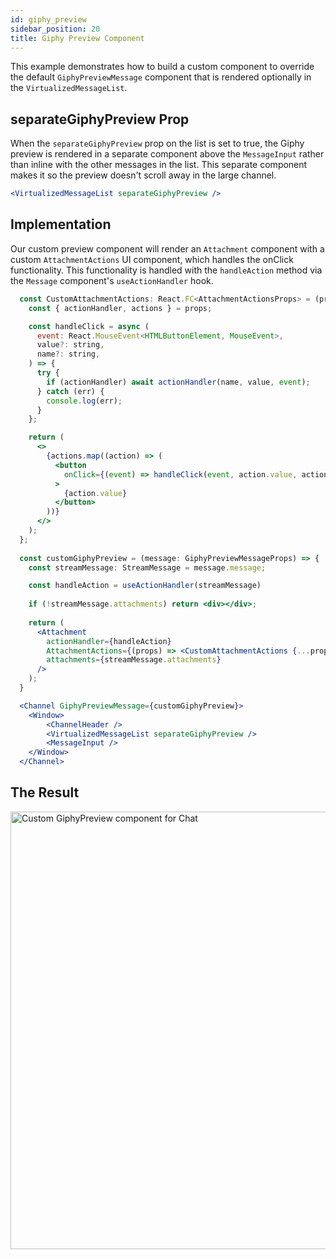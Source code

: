 ```yaml
---
id: giphy_preview
sidebar_position: 20
title: Giphy Preview Component
---
```



This example demonstrates how to build a custom component to override the default `GiphyPreviewMessage` component that is rendered optionally in the
`VirtualizedMessageList`.

## separateGiphyPreview Prop

When the `separateGiphyPreview` prop on the list is set to true, the Giphy preview is rendered in a separate component above the `MessageInput` rather than inline with the other messages in the list.
This separate component makes it so the preview doesn't scroll away in the large channel.

```jsx
<VirtualizedMessageList separateGiphyPreview />
```

## Implementation

Our custom preview component will render an `Attachment` component with a custom `AttachmentActions` UI component, which handles the onClick functionality.
This functionality is handled with the `handleAction` method via the `Message` component's `useActionHandler` hook.

```jsx
  const CustomAttachmentActions: React.FC<AttachmentActionsProps> = (props) => {
    const { actionHandler, actions } = props;

    const handleClick = async (
      event: React.MouseEvent<HTMLButtonElement, MouseEvent>,
      value?: string,
      name?: string,
    ) => {
      try {
        if (actionHandler) await actionHandler(name, value, event);
      } catch (err) {
        console.log(err);
      }
    };

    return (
      <>
        {actions.map((action) => (
          <button
            onClick={(event) => handleClick(event, action.value, action.name)}
          >
            {action.value}
          </button>
        ))}
      </>
    );
  };
  
  const customGiphyPreview = (message: GiphyPreviewMessageProps) => {
    const streamMessage: StreamMessage = message.message;

    const handleAction = useActionHandler(streamMessage)
  
    if (!streamMessage.attachments) return <div></div>;
  
    return (
      <Attachment
        actionHandler={handleAction}
        AttachmentActions={(props) => <CustomAttachmentActions {...props} />}
        attachments={streamMessage.attachments}
      />
    );
  }

  <Channel GiphyPreviewMessage={customGiphyPreview}>
    <Window>
        <ChannelHeader />
        <VirtualizedMessageList separateGiphyPreview />
        <MessageInput />
    </Window>
  </Channel>
```

## The Result

<img src={GiphyPreview} alt='Custom GiphyPreview component for Chat' width='700' />



